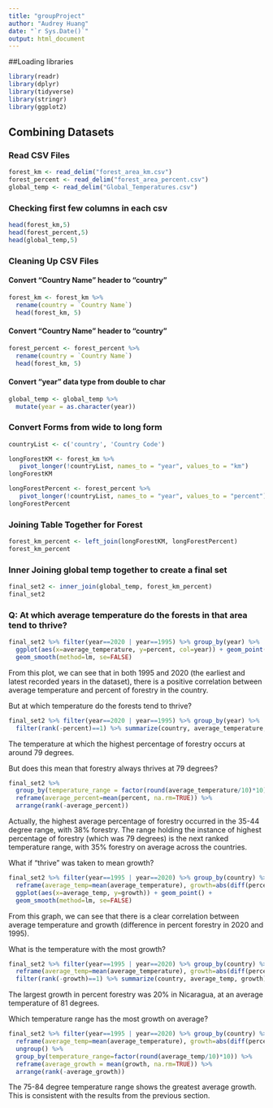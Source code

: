 ---
title: "groupProject"
author: "Audrey Huang"
date: "`r Sys.Date()`"
output: html_document
---

##Loading libraries
```{r}
library(readr)
library(dplyr)
library(tidyverse)
library(stringr)
library(ggplot2)
```

## Combining Datasets

### Read CSV Files

```{r cars}
forest_km <- read_delim("forest_area_km.csv")
forest_percent <- read_delim("forest_area_percent.csv")
global_temp <- read_delim("Global_Temperatures.csv")
```
### Checking first few columns in each csv
```{r}
head(forest_km,5) 
head(forest_percent,5) 
head(global_temp,5)
```
### Cleaning Up CSV Files
#### Convert "Country Name" header to "country"
```{r}
forest_km <- forest_km %>%
  rename(country = `Country Name`)
  head(forest_km, 5)
```
#### Convert "Country Name" header to "country"
```{r}
forest_percent <- forest_percent %>%
  rename(country = `Country Name`)
  head(forest_km, 5)
```
#### Convert "year" data type from double to char
```{r}
global_temp <- global_temp %>%
  mutate(year = as.character(year))
```

### Convert Forms from wide to long form

```{r}
countryList <- c('country', 'Country Code')

longForestKM <- forest_km %>%
   pivot_longer(!countryList, names_to = "year", values_to = "km")
longForestKM

```
```{r}

longForestPercent <- forest_percent %>%
   pivot_longer(!countryList, names_to = "year", values_to = "percent")
longForestPercent
```
### Joining Table Together for Forest
```{r}
forest_km_percent <- left_join(longForestKM, longForestPercent)
forest_km_percent
```
### Inner Joining global temp together to create a final set
```{r}
final_set2 <- inner_join(global_temp, forest_km_percent)
final_set2
```

### Q: At which average temperature do the forests in that area tend to thrive?
```{r}
final_set2 %>% filter(year==2020 | year==1995) %>% group_by(year) %>% 
  ggplot(aes(x=average_temperature, y=percent, col=year)) + geom_point() + 
  geom_smooth(method=lm, se=FALSE)
```

From this plot, we can see that in both 1995 and 2020 (the earliest and latest 
recorded years in the dataset), there is a positive correlation between average 
temperature and percent of forestry in the country. 


But at which temperature do the forests tend to thrive? 

```{r}
final_set2 %>% filter(year==2020 | year==1995) %>% group_by(year) %>% 
  filter(rank(-percent)==1) %>% summarize(country, average_temperature, percent)
```

The temperature at which the highest percentage of forestry occurs at around 79 degrees. 


But does this mean that forestry always thrives at 79 degrees?

```{r}
final_set2 %>% 
  group_by(temperature_range = factor(round(average_temperature/10)*10)) %>% 
  reframe(average_percent=mean(percent, na.rm=TRUE)) %>% 
  arrange(rank(-average_percent))
```

Actually, the highest average percentage of forestry occurred in the 35-44 
degree range, with 38% forestry. The range holding the instance of highest 
percentage of forestry (which was 79 degrees) is the next ranked temperature 
range, with 35% forestry on average across the countries. 


What if "thrive" was taken to mean growth?

```{r}
final_set2 %>% filter(year==1995 | year==2020) %>% group_by(country) %>% 
  reframe(average_temp=mean(average_temperature), growth=abs(diff(percent))) %>% 
  ggplot(aes(x=average_temp, y=growth)) + geom_point() + 
  geom_smooth(method=lm, se=FALSE)
```

From this graph, we can see that there is a clear correlation between average 
temperature and growth (difference in percent forestry in 2020 and 1995). 


What is the temperature with the most growth?

```{r}
final_set2 %>% filter(year==1995 | year==2020) %>% group_by(country) %>% 
  reframe(average_temp=mean(average_temperature), growth=abs(diff(percent))) %>% 
  filter(rank(-growth)==1) %>% summarize(country, average_temp, growth)
```

The largest growth in percent forestry was 20% in Nicaragua, at an average 
temperature of 81 degrees. 


Which temperature range has the most growth on average?

```{r}
final_set2 %>% filter(year==1995 | year==2020) %>% group_by(country) %>% 
  reframe(average_temp=mean(average_temperature), growth=abs(diff(percent))) %>% 
  ungroup() %>% 
  group_by(temperature_range=factor(round(average_temp/10)*10)) %>% 
  reframe(average_growth = mean(growth, na.rm=TRUE)) %>% 
  arrange(rank(-average_growth))
```

The 75-84 degree temperature range shows the greatest average growth. This is 
consistent with the results from the previous section. 

